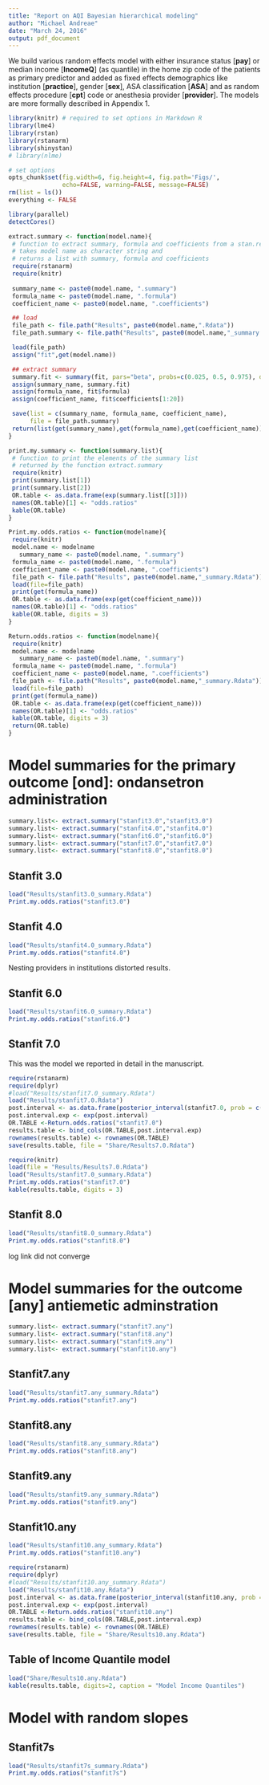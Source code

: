 ```yaml
---
title: "Report on AQI Bayesian hierarchical modeling"
author: "Michael Andreae"
date: "March 24, 2016"
output: pdf_document
---
```


We build various random effects model with either insurance status [**pay**] or median income [**IncomeQ**] (as quantile) in the home zip code of the patients as primary predictor and added as fixed effects demographics like institution [**practice**], gender [**sex**], ASA classification [**ASA**] and as random effects procedure [**cpt**] code or anesthesia provider [**provider**]. The models are more formally described in Appendix 1.

```r
library(knitr) # required to set options in Markdown R
library(lme4)
library(rstan)
library(rstanarm)
library(shinystan)
# library(nlme)
```

```r
# set options
opts_chunk$set(fig.width=6, fig.height=4, fig.path='Figs/',
               echo=FALSE, warning=FALSE, message=FALSE)
rm(list = ls())
everything <- FALSE
```

```r
library(parallel)
detectCores()
```

```r
extract.summary <- function(model.name){
 # function to extract summary, formula and coefficients from a stan.reg object
 # takes model name as character string and 
 # returns a list with summary, formula and coefficients
 require(rstanarm)
 require(knitr)
  
 summary_name <- paste0(model.name, ".summary")
 formula_name <- paste0(model.name, ".formula")
 coefficient_name <- paste0(model.name, ".coefficients")

 ## load
 file_path <- file.path("Results", paste0(model.name,".Rdata"))
 file_path.summary <- file.path("Results", paste0(model.name,"_summary.Rdata"))

 load(file_path)
 assign("fit",get(model.name))

 ## extract summary
 summary.fit <- summary(fit, pars="beta", probs=c(0.025, 0.5, 0.975), digits=2)
 assign(summary_name, summary.fit)
 assign(formula_name, fit$formula)
 assign(coefficient_name, fit$coefficients[1:20])

 save(list = c(summary_name, formula_name, coefficient_name), 
      file = file_path.summary)
 return(list(get(summary_name),get(formula_name),get(coefficient_name)))
}
```

```r
print.my.summary <- function(summary.list){
 # function to print the elements of the summary list 
 # returned by the function extract.summary
 require(knitr)  
 print(summary.list[1])
 print(summary.list[2])
 OR.table <- as.data.frame(exp(summary.list[[3]]))
 names(OR.table)[1] <- "odds.ratios"
 kable(OR.table)
}
```

```r
Print.my.odds.ratios <- function(modelname){
 require(knitr)
 model.name <- modelname
   summary_name <- paste0(model.name, ".summary")
 formula_name <- paste0(model.name, ".formula")
 coefficient_name <- paste0(model.name, ".coefficients")
 file_path <- file.path("Results", paste0(model.name,"_summary.Rdata"))
 load(file=file_path)
 print(get(formula_name))
 OR.table <- as.data.frame(exp(get(coefficient_name)))
 names(OR.table)[1] <- "odds.ratios"
 kable(OR.table, digits = 3)
}
```

```r
Return.odds.ratios <- function(modelname){
 require(knitr)
 model.name <- modelname
   summary_name <- paste0(model.name, ".summary")
 formula_name <- paste0(model.name, ".formula")
 coefficient_name <- paste0(model.name, ".coefficients")
 file_path <- file.path("Results", paste0(model.name,"_summary.Rdata"))
 load(file=file_path)
 print(get(formula_name))
 OR.table <- as.data.frame(exp(get(coefficient_name)))
 names(OR.table)[1] <- "odds.ratios"
 kable(OR.table, digits = 3)
 return(OR.table)
}
```

# Model summaries for the primary outcome [ond]: ondansetron administration

```r
summary.list<- extract.summary("stanfit3.0","stanfit3.0")
summary.list<- extract.summary("stanfit4.0","stanfit4.0")
summary.list<- extract.summary("stanfit6.0","stanfit6.0")
summary.list<- extract.summary("stanfit7.0","stanfit7.0")
summary.list<- extract.summary("stanfit8.0","stanfit8.0")
```

## Stanfit 3.0
```r
load("Results/stanfit3.0_summary.Rdata")
Print.my.odds.ratios("stanfit3.0")
```

## Stanfit 4.0
```r
load("Results/stanfit4.0_summary.Rdata")
Print.my.odds.ratios("stanfit4.0")
```

Nesting providers in institutions distorted results.

## Stanfit 6.0
```r
load("Results/stanfit6.0_summary.Rdata")
Print.my.odds.ratios("stanfit6.0")
```

## Stanfit 7.0

This was the model we reported in detail in the manuscript.

```r
require(rstanarm)
require(dplyr)
#load("Results/stanfit7.0_summary.Rdata")
load("Results/stanfit7.0.Rdata")
post.interval <- as.data.frame(posterior_interval(stanfit7.0, prob = c(0.95))[1:20,])
post.interval.exp <- exp(post.interval)
OR.TABLE <-Return.odds.ratios("stanfit7.0")
results.table <- bind_cols(OR.TABLE,post.interval.exp)
rownames(results.table) <- rownames(OR.TABLE)
save(results.table, file = "Share/Results7.0.Rdata")
```

```r
require(knitr)
load(file = "Results/Results7.0.Rdata")
load("Results/stanfit7.0_summary.Rdata")
Print.my.odds.ratios("stanfit7.0")
kable(results.table, digits = 3)
```

## Stanfit 8.0
```r
load("Results/stanfit8.0_summary.Rdata")
Print.my.odds.ratios("stanfit8.0")
```
log link did not converge

# Model summaries for the outcome [**any**] antiemetic adminstration

```r
summary.list<- extract.summary("stanfit7.any")
summary.list<- extract.summary("stanfit8.any")
summary.list<- extract.summary("stanfit9.any")
summary.list<- extract.summary("stanfit10.any")
```

## Stanfit7.any
```r
load("Results/stanfit7.any_summary.Rdata")
Print.my.odds.ratios("stanfit7.any")
```


## Stanfit8.any
```r
load("Results/stanfit8.any_summary.Rdata")
Print.my.odds.ratios("stanfit8.any")
```

## Stanfit9.any
```r
load("Results/stanfit9.any_summary.Rdata")
Print.my.odds.ratios("stanfit9.any")
```

## Stanfit10.any
```r
load("Results/stanfit10.any_summary.Rdata")
Print.my.odds.ratios("stanfit10.any")
```

```r
require(rstanarm)
require(dplyr)
#load("Results/stanfit10.any_summary.Rdata")
load("Results/stanfit10.any.Rdata")
post.interval <- as.data.frame(posterior_interval(stanfit10.any, prob = c(0.95))[1:20,])
post.interval.exp <- exp(post.interval)
OR.TABLE <-Return.odds.ratios("stanfit10.any")
results.table <- bind_cols(OR.TABLE,post.interval.exp)
rownames(results.table) <- rownames(OR.TABLE)
save(results.table, file = "Share/Results10.any.Rdata")
```

## Table of Income Quantile model
```r
load("Share/Results10.any.Rdata")
kable(results.table, digits=2, caption = "Model Income Quantiles")
```

# Model with random slopes

## Stanfit7s

```r
load("Results/stanfit7s_summary.Rdata")
Print.my.odds.ratios("stanfit7s")
```